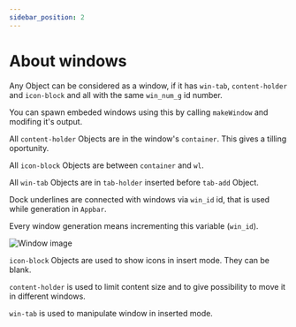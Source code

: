 ```yaml
---
sidebar_position: 2
---
```

# About windows

Any Object can be considered as a window, if it has `win-tab`, `content-holder` and `icon-block` and all with the same `win_num_g` id number.

You can spawn embeded windows using this by calling `makeWindow` and modifing it's output.

All `content-holder` Objects are in the window's `container`. This gives a tilling oportunity. 

All `icon-block` Objects are between `container` and `wl`.

All `win-tab` Objects are in `tab-holder` inserted before `tab-add` Object.

Dock underlines are connected with windows via `win_id` id, that is used while generation in `Appbar`. 

Every window generation means incrementing this variable (`win_id`).

![Window image](../../../static/img/demo-window.png)

`icon-block` Objects are used to show icons in insert mode. They can be blank.

`content-holder` is used to limit content size and to give possibility to move it in different windows.

`win-tab` is used to manipulate window in inserted mode.